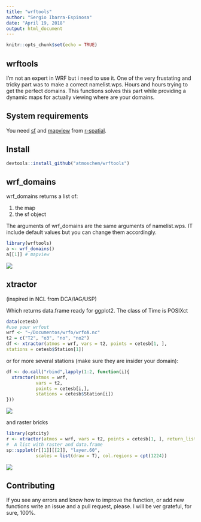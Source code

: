 ```yaml
---
title: "wrftools"
author: "Sergio Ibarra-Espinosa"
date: "April 19, 2018"
output: html_document
---
```


```r
knitr::opts_chunk$set(echo = TRUE)
```

## wrftools

I'm not an expert in WRF but i need to use it. One of the very frustating and
tricky part was to make a correct namelist.wps. Hours and hours trying to
get the perfect domains. This functions solves this part while providing
a dynamic maps for actually viewing where are your domains. 

## System requirements
You need [sf](https://github.com/r-spatial/sf) and [mapview](https://github.com/r-spatial/mapview) from [r-spatial](https://github.com/r-spatial/). 


## Install
```r
devtools::install_github("atmoschem/wrftools")
```

## wrf_domains

wrf_domains returns a list of:

1. the map
2. the sf object

The arguments of wrf_domains are the same arguments of namelist.wps.
IT include default values but you can change them accordingly.

```r
library(wrftools)
a <- wrf_domains()
a[[1]] # mapview
```

![](https://i.imgur.com/7giwGp6.png)



## xtractor

(inspired in NCL from DCA/IAG/USP)

Which returns data.frame ready for ggplot2. The class of Time is POSIXct

```r
data(cetesb)
#use your wrfout
wrf <- "~/Documentos/wrfo/wrfoA.nc"
t2 = c("T2", "o3", "no", "no2")
df <- xtractor(atmos = wrf, vars = t2, points = cetesb[1, ],
stations = cetesb$Station[1])
```

or for more several stations (make sure they are insider your domain):

```r
df <- do.call("rbind",lapply(1:2, function(i){
  xtractor(atmos = wrf,
           vars = t2,
           points = cetesb[i,],
           stations = cetesb$Station[i])
}))
```

![](https://i.imgur.com/cXJZ1nI.png)

and raster bricks

```r
library(cptcity)
r <- xtractor(atmos = wrf, vars = t2, points = cetesb[1, ], return_list = T)
#  A list with raster and data.frame
sp::spplot(r[[1]][[2]], "layer.60",
           scales = list(draw = T), col.regions = cpt(1224))
```

![](https://i.imgur.com/j4d5ei5.png)


## Contributing

If you see any errors and know how to improve the function, or add new functions
write an issue and a pull request, please. I will be ver grateful, for sure,
100%.
